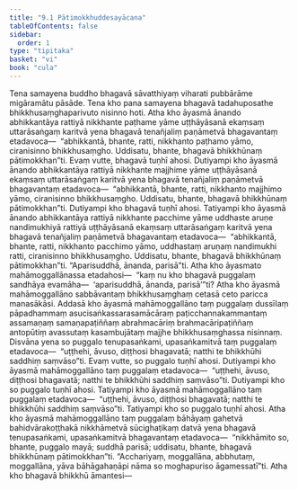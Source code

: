 ```yaml
---
title: "9.1 Pātimokkhuddesayācana"
tableOfContents: false
sidebar:
  order: 1
type: "tipitaka"
basket: "vi"
book: "cula"
---
```



<DynamicBreadcrumb />

<Division number="383" book="cula">

<Paragraph number="1854" book="cula">
Tena samayena buddho bhagavā sāvatthiyaṃ viharati pubbārāme migāramātu pāsāde. Tena kho pana samayena bhagavā tadahuposathe bhikkhusaṃghaparivuto nisinno hoti. Atha kho āyasmā ānando abhikkantāya rattiyā nikkhante paṭhame yāme uṭṭhāyāsanā ekaṃsaṃ uttarāsaṅgaṃ karitvā yena bhagavā tenañjaliṃ paṇāmetvā bhagavantaṃ etadavoca—  “abhikkantā, bhante, ratti, nikkhanto paṭhamo yāmo, ciranisinno bhikkhusaṃgho. Uddisatu, bhante, bhagavā bhikkhūnaṃ pātimokkhan”ti. Evaṃ vutte, bhagavā tuṇhī ahosi.
</Paragraph>

<Paragraph number="1855" book="cula">
Dutiyampi kho āyasmā ānando abhikkantāya rattiyā nikkhante majjhime yāme uṭṭhāyāsanā ekaṃsaṃ uttarāsaṅgaṃ karitvā yena bhagavā tenañjaliṃ paṇāmetvā bhagavantaṃ etadavoca—  “abhikkantā, bhante, ratti, nikkhanto majjhimo yāmo, ciranisinno bhikkhusaṃgho. Uddisatu, bhante, bhagavā bhikkhūnaṃ pātimokkhan”ti. Dutiyampi kho bhagavā tuṇhī ahosi.
</Paragraph>

<Paragraph number="1856" book="cula">
Tatiyampi kho āyasmā ānando abhikkantāya rattiyā nikkhante pacchime yāme uddhaste aruṇe nandimukhiyā rattiyā uṭṭhāyāsanā ekaṃsaṃ uttarāsaṅgaṃ karitvā yena bhagavā tenañjaliṃ paṇāmetvā bhagavantaṃ etadavoca—  “abhikkantā, bhante, ratti, nikkhanto pacchimo yāmo, uddhastaṃ aruṇaṃ nandimukhi ratti, ciranisinno bhikkhusaṃgho. Uddisatu, bhante, bhagavā bhikkhūnaṃ pātimokkhan”ti. “Aparisuddhā, ānanda, parisā”ti.
</Paragraph>

<Paragraph number="1857" book="cula">
Atha kho āyasmato mahāmoggallānassa etadahosi—  “kaṃ nu kho bhagavā puggalaṃ sandhāya evamāha—  ‘aparisuddhā, ānanda, parisā’”ti? Atha kho āyasmā mahāmoggallāno sabbāvantaṃ bhikkhusaṃghaṃ cetasā ceto paricca manasākāsi. Addasā kho āyasmā mahāmoggallāno taṃ puggalaṃ dussīlaṃ pāpadhammaṃ asucisaṅkassarasamācāraṃ paṭicchannakammantaṃ assamaṇaṃ samaṇapaṭiññaṃ abrahmacāriṃ brahmacāripaṭiññaṃ antopūtiṃ avassutaṃ kasambujātaṃ majjhe bhikkhusaṃghassa nisinnaṃ. Disvāna yena so puggalo tenupasaṅkami, upasaṅkamitvā taṃ puggalaṃ etadavoca—  “uṭṭhehi, āvuso, diṭṭhosi bhagavatā; natthi te bhikkhūhi saddhiṃ saṃvāso”ti. Evaṃ vutte, so puggalo tuṇhī ahosi. Dutiyampi kho āyasmā mahāmoggallāno taṃ puggalaṃ etadavoca—  “uṭṭhehi, āvuso, diṭṭhosi bhagavatā; natthi te bhikkhūhi saddhiṃ saṃvāso”ti. Dutiyampi kho so puggalo tuṇhī ahosi. Tatiyampi kho āyasmā mahāmoggallāno taṃ puggalaṃ etadavoca—  “uṭṭhehi, āvuso, diṭṭhosi bhagavatā; natthi te bhikkhūhi saddhiṃ saṃvāso”ti. Tatiyampi kho so puggalo tuṇhī ahosi. Atha kho āyasmā mahāmoggallāno taṃ puggalaṃ bāhāyaṃ gahetvā bahidvārakoṭṭhakā nikkhāmetvā sūcighaṭikaṃ datvā yena bhagavā tenupasaṅkami, upasaṅkamitvā bhagavantaṃ etadavoca—  “nikkhāmito so, bhante, puggalo mayā; suddhā parisā; uddisatu, bhante, bhagavā bhikkhūnaṃ pātimokkhan”ti.
</Paragraph>

<Paragraph number="1858" book="cula">
“Acchariyaṃ, moggallāna, abbhutaṃ, moggallāna, yāva bāhāgahaṇāpi nāma so moghapuriso āgamessatī”ti. Atha kho bhagavā bhikkhū āmantesi—
</Paragraph>
</Division>